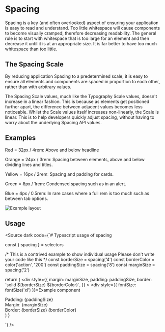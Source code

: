 
<Meta title="Tokens/Spacing" />

# Spacing

Spacing is a key (and often overlooked) aspect of ensuring your application is easy to read and understand. Too little whitespace will cause components to become visually cramped, therefore decreasing readability. The general rule is to start with whitespace that is too large for an element and then decrease it until it is at an appropriate size. It is far better to have too much whitespace than too little.

## The Spacing Scale

By reducing application Spacing to a predetermined scale, it is easy to ensure all elements and components are spaced in proportion to each other, rather than with arbitrary values.

The Spacing Scale values, much like the Typography Scale values, doesn't increase in a linear fashion. This is because as elements get positioned further apart, the difference between adjacent values becomes less noticeable. Whilst the Scale values itself increases non-linearly, the Scale is linear. This is to help developers quickly adjust spacing, without having to worry about the underlying Spacing API values.

## Examples
<Swatch backgroundColor='#d36f57' /> Red = 32px / 4rem: Above and below headline

<Swatch backgroundColor='white' /> Orange = 24px / 3rem: Spacing between elements, above and below dividing lines and titles.

<Swatch backgroundColor='white' /> Yellow = 16px / 2rem: Spacing and padding for cards.

<Swatch backgroundColor='#a5d497' /> Green = 8px / 1rem: Condensed spacing such as in an alert.

<Swatch backgroundColor='white' /> Blue = 4px / 0.5rem: In rare cases where a full rem is too much such as between tab options.

<img src="/spacing-examples.png" alt="Example layout" />

## Usage

<Source dark code={`# Typescript usage of spacing

const { spacing } = selectors

  /*  This is a contrived example to show individual usage
      Please don't write your code like this
  */
  const borderSize = spacing('4')
  const borderColor = color('action', '200')
  const paddingSize = spacing('8')
  const marginSize = spacing('2')

  return (
    <div
      style={{
        margin: marginSize,
        padding: paddingSize,
        border: \`solid \${borderSize} \${borderColor}\`,
      }}
    >
    <div style={{ fontSize: fontSize('xl') }}>Example component</div>
      <div>Padding: {paddingSize} </div>
      <div>Margin: {marginSize}</div>
      <div>
        Border: {borderSize} {borderColor}
      </div>
    </div>
  )
}

`} />

<ExampleComponent />

